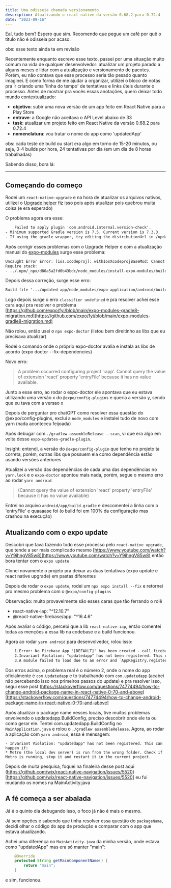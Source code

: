 ```yaml
---
title: Uma odisseia chamada versionamento
description: Atualizando o react-native da versão 0.68.2 para 0.72.4
date: "2023-09-16"
---
```


Eaí, tudo bem? Espero que sim. Recomendo que pegue um café por quê o título não é odisseia por acaso.

obs: esse texto ainda ta em revisão

Recentemente enquanto escrevo esse texto, passei por uma situação muito comum na vida de qualquer desenvolvedor: atualizar um projeto parado a alguns meses e lidar com a atualização e versionamento de pacotes.
Porém, eu não contava que esse processo seria tão pesado quanto imaginei.
E como forma de me ajudar a organizar, utilizei o bloco de notas pra ir criando uma 'linha do tempo' de tentativas e links úteis durante o processo.
Antes de mostrar pra vocês essas anotações, quero deixar todo mundo contextualizado: <br/>

- <strong>objetivo</strong>: subir uma nova versão de um app feito em React Native para a Play Store
- <strong>entrave</strong>: a Google não aceitava o API Level abaixo de 33
- <strong>task</strong>: atualizar um projeto feito em React Native da versão 0.68.2 para 0.72.4
- <strong>nomenclatura</strong>: vou tratar o nome do app como 'updatedApp'

obs: cada teste de build ou start era algo em torno de 15-20 minutos, ou seja, 3-4 builds por hora, 24 tentativas por dia (em um dia de 8 horas trabalhadas)<br/>

Sabendo disso, bora lá:

<hr/>

## Começando do começo

Rodei um `react-native-upgrade` e na hora de atualizar os arquivos nativos, utilizei o [Upgrade helper](https://react-native-community.github.io/upgrade-helper/?from=0.68.2&to=0.72.4 )
fiz isso pois após atualizar pois quebrou muita coisa (e era esperado)<br/>

O problema agora era esse: <br/>
```html
    Failed to apply plugin 'com.android.internal.version-check'.
- Minimum supported Gradle version is 7.5. Current version is 7.3.3.
- If using the gradle wrapper, try editing the distributionUrl in /updated-app/android/gradle/wrapper/gradle-wrapper.properties to gradle-7.5-all.zip
```


Após corrigir esses problemas com o Upgrade Helper e com a atualização manual do [expo-modules](https://docs.expo.dev/bare/installing-expo-modules/)
surge esse problema: <br/>
```html
Uncaught Error Error: [ios.xcodeproj]: withIosXcodeprojBaseMod: Cannot find module './parse'
Require stack:
- ../.npm/_npx/d80a5a2fd0b43bdc/node_modules/install-expo-modules/build/index.js
```

Depois dessa correção, surge esse erro:
```html
Build file '.../updated-app/node_modules/expo-application/android/build.gradle' line: 40
```

Logo depois surge o erro `classifier undefined` e pra resolver achei esse cara aqui pra resolver o problema [https://github.com/expo/fyi/blob/main/expo-modules-gradle8-migration.md](https://github.com/expo/fyi/blob/main/expo-modules-gradle8-migration.md)<br/>

Não rolou, então usei o `npx expo-doctor` (listou bem direitinho as libs que eu precisava atualizar)<br/>

Rodei o comando onde o próprio expo-doctor avalia e instala as libs de acordo (expo doctor --fix-dependencies)<br/>

Novo erro:
> A problem occurred configuring project ':app'. Cannot query the value of extension 'react' property 'entryFile' because it has no value available.<br/>

Junto a esse erro, ao rodar o expo-doctor ele apontava que eu estava utilizando uma versão x do `@expo/config-plugins` e queria a versão y, sendo que eu tava com a versao x<br/>

Depois de perguntar pro chatGPT como resolver essa questão do @expo/config-plugins, excluí a `node_modules` e instalei tudo de novo com yarn (nada aconteceu feijoada)<br/>

Após debugar com `./gradlew assembleRelease --scan`, vi que era algo em volta desse `expo-updates-gradle-plugin`.<br/>

Insight: entendi, a versão do `@expo/config-plugin` que tenho no projeto ta correta, porém, outras libs que possuem ela como dependência estão usando versões anteriores<br/>

Atualizei a versão das dependências de cada uma das dependências no `yarn.lock` e o `expo-doctor` apontou mais nada, porém, segue o mesmo erro ao rodar `yarn android`
> (Cannot query the value of extension 'react' property 'entryFile' because it has no value available)

Entrei no arquivo `android/app/build.gradle` e descomentei a linha com o 'entryFile' e quaaaase foi (o build foi em 100% da configuração mas crashou na execução)

## Atualizando com o expo update
Descobri que tava fazendo todo esse processo pelo `react-native upgrade`, que tende a ser mais complicado mesmo [https://www.youtube.com/watch?v=Y9ihngV85w8](https://www.youtube.com/watch?v=Y9ihngV85w8) então bora tentar com o `expo update`<br/>

Clonei novamente o projeto pra deixar as duas tentativas (expo update e react native upgrade) em pastas diferentes<br/>

Depois de rodar o `expo update`, rodei um `npx expo install --fix` e retornei pro mesmo problema com o `@expo/config-plugins`<br/>

Observação: muito provavelmente são esses caras que tão ferrando o rolê<br/>
- react-native-iap: "^12.10.7"
- @react-native-firebase/app: "^16.4.6"

Após avaliar o código, percebi que a lib `react-native-iap`, então comentei todas as menções a essa lib na codebase e a build funcionou.<br/>

Agora ao rodar `yarn android` para desenvolvedor, rolou isso:
```html
    1.Error: No Firebase App '[DEFAULT]' has been created - call firebase.initializeApp(), js engine: hermes
    2.Invariant Violation: "updatedapp" has not been registered. This can happen if: Metro (the local dev server) is run from the wrong folder. Check if Metro is running, stop it and restart it in the current project.
    3.A module failed to load due to an error and `AppRegistry.registerComponent` wasn't called., js engine: hermes
```

Dos erros acima, o problema real é o número 2, onde o nome do app oficialmente é `com.Updatedapp` e to trabalhando com `com.updatedapp` (acabei não percebendo isso nos primeiros passos do update)
e pra resolver isso, segui esse post (https://stackoverflow.com/questions/74774494/how-to-change-android-package-name-in-react-native-0-70-and-above)[https://stackoverflow.com/questions/74774494/how-to-change-android-package-name-in-react-native-0-70-and-above]<br/>

Após atualizar o package name nesses locais, tive muitos problemas envolvendo o updatedapp.BuildConfig, preciso descobrir onde ele ta ou como gerar ele. Tentei com.updatedapp.BuildConfig no `MainApplication.java` e rolou o `./gradlew assembleRelease`. Agora, ao rodar a aplicação com `yarn android`, essa é mensagem:<br/>

```
- Invariant Violation: "updatedapp" has not been registered. This can happen if:
* Metro (the local dev server) is run from the wrong folder. Check if Metro is running, stop it and restart it in the current project.
```

Depois de muita pesquisa, foquei na finaleira desse post aqui (https://github.com/wix/react-native-navigation/issues/5520)[https://github.com/wix/react-native-navigation/issues/5520] eu fui mudando os nomes na MainActivity.java

## A fé começa a ser abalada
Já é o quinto dia debugando isso, o foco já não é mais o mesmo.<br/>

Já sem opções e sabendo que tinha resolver essa questão do `packageName`, decidi olhar o código do app de produção e comparar com o app que estava atualizando.<br/>

Achei uma diferença no `MainActivity.java` da minha versão, onde estava como "updatedApp" mas era só manter "main":
```java
    @Override
    protected String getMainComponentName() {
        return "main";
    }
```

e sim, funcionou.